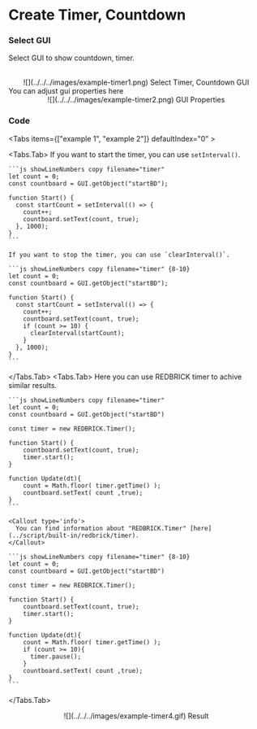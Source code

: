 
# Create Timer, Countdown

<Steps>

### Select GUI

Select GUI to show countdown, timer.

<br />
<center>
  ![](../../../images/example-timer1.png) Select Timer, Countdown GUI
</center>

<Callout type="info">
  You can adjust gui properties here
  <br />
  <center>![](../../../images/example-timer2.png) GUI Properties</center>
</Callout>

### Code

<Tabs items={["example 1", "example 2"]} defaultIndex="0" >

  <Tabs.Tab>
    If you want to start the timer, you can use `setInterval()`.

    ```js showLineNumbers copy filename="timer"
    let count = 0;
    const countboard = GUI.getObject("startBD");

    function Start() {
      const startCount = setInterval(() => {
        count++;
        countboard.setText(count, true);
      }, 1000);
    }
    ```

    If you want to stop the timer, you can use `clearInterval()`.

    ```js showLineNumbers copy filename="timer" {8-10}
    let count = 0;
    const countboard = GUI.getObject("startBD");

    function Start() {
      const startCount = setInterval(() => {
        count++;
        countboard.setText(count, true);
        if (count >= 10) {
          clearInterval(startCount);
        }
      }, 1000);
    }
    ```

  </Tabs.Tab>
  <Tabs.Tab>
    Here you can use REDBRICK timer to achive similar results.

    ```js showLineNumbers copy filename="timer"
    let count = 0;
    const countboard = GUI.getObject("startBD")

    const timer = new REDBRICK.Timer();

    function Start() {
        countboard.setText(count, true);
        timer.start();
    }

    function Update(dt){
        count = Math.floor( timer.getTime() );
        countboard.setText( count ,true);
    }
    ```

    <Callout type='info'>
      You can find information about "REDBRICK.Timer" [here](../script/built-in/redbrick/timer).
    </Callout>

    ```js showLineNumbers copy filename="timer" {8-10}
    let count = 0;
    const countboard = GUI.getObject("startBD")

    const timer = new REDBRICK.Timer();

    function Start() {
        countboard.setText(count, true);
        timer.start();
    }

    function Update(dt){
        count = Math.floor( timer.getTime() );
        if (count >= 10){
          timer.pause();
        }
        countboard.setText( count ,true);
    }
    ```

  </Tabs.Tab>
</Tabs>
<br />
<center>
  ![](../../../images/example-timer4.gif) Result
</center>
</Steps>
